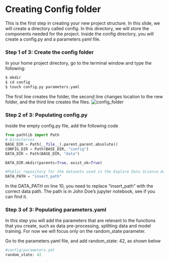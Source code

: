 # Creating Config folder 

This is the first step in creating your new project structure. In this slide, we will create a directory called config. In this directory, we will store the components needed for the project. Inside the config directory, you will create a config.py and a parameters.yaml file.

### Step 1 of 3: Create the config folder

In your home project directory, go to the terminal window and type the following:

```python showLineNumbers
$ mkdir
$ cd config
$ touch config.py parameters.yaml
```
The first line creates the folder, the second line changes location to the new folder, and the third 
line creates the files.
![config_folder](/config_folder.png)

### Step 2 of 3: Populating config.py

Inside the empty config.py file, add the following code


```python showLineNumbers {10}
from pathlib import Path
# Directories
BASE_DIR = Path(__file__).parent.parent.absolute()
CONFIG_DIR = Path(BASE_DIR, "config")
DATA_DIR = Path(BASE_DIR, "data")

DATA_DIR.mkdir(parents=True, exist_ok=True)

#Public repository for the datasets used in the Explore Data Science Academy
DATA_PATH = "insert_path"
```
In the DATA_PATH on line 10, you need to replace “insert_path” with the correct data path. The path is in John Doe’s jupyter notebook, see if you can find it.

### Step 3 of 3: Populating parameters.yaml

In this step you will add the parameters that are relevant to the functions that you create, such as data pre-processing, splitting data and model training. For now we will focus only on the random_state parameter.

Go to the parameters.yaml file, and add random_state: 42, as shown below

```python showLineNumbers
#config/parameters.yml
random_state: 42
```

